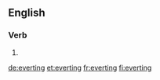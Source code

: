 ==English==

===Verb===
{{head|en|present participle}}

# {{present participle of|evert|lang=en}}

[[de:everting]]
[[et:everting]]
[[fr:everting]]
[[fi:everting]]